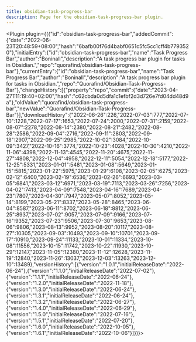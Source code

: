 ---
title: obsidian-task-progress-bar
description: Page for the obsidian-task-progress-bar plugin.
---


<Plugin plugin={({"id":"obsidian-task-progress-bar","addedCommit":{"date":"2022-06-23T20:48:59+08:00","hash":"6bafb00f76d4babf0651c5fc5cc1cff4b7793520"},"initialEntry":{"id":"obsidian-task-progress-bar","name":"Task Progress Bar","author":"Boninall","description":"A task progress bar plugin for tasks in Obsidian.","repo":"quorafind/obsidian-task-progress-bar"},"currentEntry":{"id":"obsidian-task-progress-bar","name":"Task Progress Bar","author":"Boninall","description":"A task progress bar plugin for tasks in Obsidian.","repo":"Quorafind/Obsidian-Task-Progress-Bar"},"changeHistory":[{"property":"repo","commit":{"date":"2023-04-27T11:19:40+02:00","hash":"c62cbda0d5dfa1c1efbf2d3d726e7fd04dd48d9a"},"oldValue":"quorafind/obsidian-task-progress-bar","newValue":"Quorafind/Obsidian-Task-Progress-Bar"}],"downloadHistory":{"2022-06-26":226,"2022-07-03":777,"2022-07-10":1228,"2022-07-17":1653,"2022-07-24":2000,"2022-07-31":2159,"2022-08-07":2278,"2022-08-14":2380,"2022-08-21":2482,"2022-08-28":2586,"2022-09-04":2716,"2022-09-11":2803,"2022-09-18":2907,"2022-09-25":2985,"2022-10-02":3084,"2022-10-09":3427,"2022-10-16":3774,"2022-10-23":4028,"2022-10-30":4210,"2022-11-06":4398,"2022-11-13":4545,"2022-11-20":4675,"2022-11-27":4808,"2022-12-04":4958,"2022-12-11":5054,"2022-12-18":5177,"2022-12-25":5331,"2023-01-01":5481,"2023-01-08":5649,"2023-01-15":5815,"2023-01-22":5975,"2023-01-29":6108,"2023-02-05":6275,"2023-02-12":6400,"2023-02-19":6536,"2023-02-26":6693,"2023-03-05":6841,"2023-03-12":6971,"2023-03-19":7113,"2023-03-26":7256,"2023-04-02":7413,"2023-04-09":7548,"2023-04-16":7689,"2023-04-23":7807,"2023-04-30":7947,"2023-05-07":8052,"2023-05-14":8199,"2023-05-21":8337,"2023-05-28":8465,"2023-06-04":8587,"2023-06-11":8702,"2023-06-18":8812,"2023-06-25":8937,"2023-07-02":9057,"2023-07-09":9166,"2023-07-16":9352,"2023-07-23":9506,"2023-07-30":9653,"2023-08-06":9806,"2023-08-13":9952,"2023-08-20":10117,"2023-08-27":10305,"2023-09-03":10493,"2023-09-10":10701,"2023-09-17":10910,"2023-09-24":11133,"2023-10-01":11334,"2023-10-08":11556,"2023-10-15":11742,"2023-10-22":11930,"2023-10-29":12147,"2023-11-05":12380,"2023-11-12":12628,"2023-11-19":12840,"2023-11-26":13037,"2023-12-03":13263,"2023-12-10":13489},"versionHistory":[{"version":"1.0.1","initialReleaseDate":"2022-06-24"},{"version":"1.1.0","initialReleaseDate":"2022-07-02"},{"version":"1.1.1","initialReleaseDate":"2022-06-24"},{"version":"1.2.0","initialReleaseDate":"2022-11-18"},{"version":"1.3.0","initialReleaseDate":"2022-06-24"},{"version":"1.3.1","initialReleaseDate":"2022-06-24"},{"version":"1.3.2","initialReleaseDate":"2022-06-27"},{"version":"1.4.0","initialReleaseDate":"2022-06-29"},{"version":"1.5.0","initialReleaseDate":"2022-07-16"},{"version":"1.5.1","initialReleaseDate":"2022-07-20"},{"version":"1.6.0","initialReleaseDate":"2022-10-05"},{"version":"1.6.1","initialReleaseDate":"2022-10-06"}]})}></Plugin>